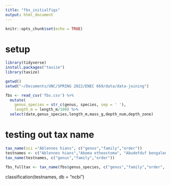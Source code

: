 ```yaml
---
title: "fbs_initialfigs"
output: html_document
---
```


```r
knitr::opts_chunk$set(echo = TRUE)
```

# setup

```r
library(tidyverse)
install.packages("taxize")
library(taxize)
```


```r
getwd()
setwd("~/Documents/UNC/SPRING 2022/ENEC 669/data/data-joining")
```

```r
fbs <- read_csv('fbs.csv') %>% 
  mutate(
    genus_species = str_c(genus, species, sep = ' '),
    length_m = length_m/100) %>% 
  select(date,genus_species,length_m,mass_g,depth_num,depth_zone)
```

# testing out tax name

```r
tax_name(sci ="Ablennes hians", c("genus","family","order"))
testnames <- c("Ablennes hians","Aboma etheostoma", "Abudefduf bengalensis")
tax_name(testnames, c("genus","family","order"))
```


```r
fbs_fulltax <- tax_name(fbs$genus_species, c("genus","family","order", "class"), ask = FALSE)

```


classification(testnames, db = "ncbi")



